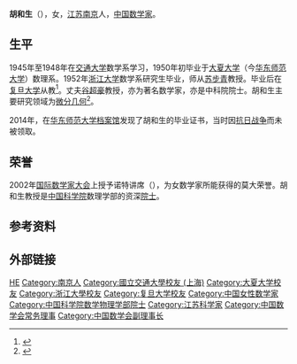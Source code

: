 '''胡和生'''（{{bd|1928年|6月}}），女，[[江苏|江苏]][[南京|南京]]人，[[中华人民共和国|中国]][[数学家|数学家]]。

== 生平 ==
1945年至1948年在[[交通大学|交通大学]]数学系学习，1950年初毕业于[[大夏大学|大夏大学]]（今[[华东师范大学|华东师范大学]]）数理系。1952年[[浙江大学|浙江大学]]数学系研究生毕业，师从[[苏步青|苏步青]]教授。毕业后在[[复旦大学|复旦大学]]从教<ref>{{Cite book|title=复旦大学教授录|last=王增藩主编|publisher=上海：[[复旦大学出版社|复旦大学出版社]]|year=1992.10|isbn=7-309-00949-5|pages=111}}</ref>。丈夫[[谷超豪|谷超豪]]教授，亦为著名数学家，亦是中科院院士。胡和生主要研究领域为[[微分几何|微分几何]]<ref>{{Cite book|title=世界科技人名辞典|last=姜振寰主编|publisher=广州：[[广东教育出版社|广东教育出版社]]|year=2001.10|isbn=7-5406-4403-6|pages=408}}</ref>。

2014年，在[[华东师范大学档案馆|华东师范大学档案馆]]发现了胡和生的毕业证书，当时因[[抗日战争|抗日战争]]而未被领取。

== 荣誉 ==
2002年[[国际数学家大会|国际数学家大会]]上授予诺特讲席（{{lang|en|Noether Lecturer}}），为女数学家所能获得的莫大荣誉。胡和生教授是[[中国科学院|中国科学院]]数理学部的资深[[院士|院士]]。

== 参考资料 ==
{{reflist}}

== 外部链接 ==
{{中国科学院数学物理学部院士}}
{{Navboxes 
| title  = 胡和生在[[中国数学会|中国数学会]]的职务
| list1  =
{{中国数学会第五届理事会}}
{{中国数学会第六届理事会}}
}}

{{Authority control}}
{{DEFAULTSORT:HU}}
[[Category:胡姓|HE]]
[[Category:南京人|Category:南京人]]
[[Category:國立交通大學校友_(上海)|Category:國立交通大學校友 (上海)]]
[[Category:大夏大学校友|Category:大夏大学校友]]
[[Category:浙江大學校友|Category:浙江大學校友]]
[[Category:复旦大学校友|Category:复旦大学校友]]
[[Category:中国女性数学家|Category:中国女性数学家]]
[[Category:中国科学院数学物理学部院士|Category:中国科学院数学物理学部院士]]
[[Category:江苏科学家|Category:江苏科学家]]
[[Category:中国数学会常务理事|Category:中国数学会常务理事]]
[[Category:中国数学会副理事长|Category:中国数学会副理事长]]